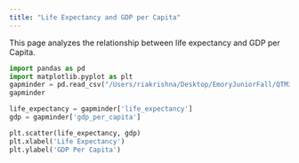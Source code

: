 ```yaml
---
title: "Life Expectancy and GDP per Capita"
---
```


This page analyzes the relationship between life expectancy and GDP per Capita.

```python
import pandas as pd
import matplotlib.pyplot as plt
gapminder = pd.read_csv("/Users/riakrishna/Desktop/EmoryJuniorFall/QTM350/qtm350-quiz02/gapminder.csv")
gapminder

life_expectancy = gapminder['life_expectancy']
gdp = gapminder['gdp_per_capita']

plt.scatter(life_expectancy, gdp)
plt.xlabel('Life Expectancy')
plt.ylabel('GDP Per Capita')

```

